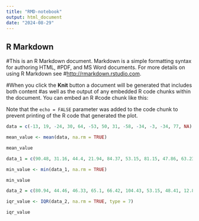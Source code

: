 ---
title: "RMD-notebook"
output: html_document
date: "2024-08-29"
---

## R Markdown

#This is an R Markdown document. Markdown is a simple formatting syntax for authoring HTML, #PDF, and MS Word documents. For more details on using R Markdown see #<http://rmarkdown.rstudio.com>.

#When you click the **Knit** button a document will be generated that includes both content #as well as the output of any embedded R code chunks within the document. You can embed an R #code chunk like this:

Note that the `echo = FALSE` parameter was added to the code chunk to prevent printing of the R code that generated the plot.

```{r}
data = c(-13, 19, -24, 30, 64, -53, 50, 31, -58, -34, -3, -34, 77, NA)

mean_value <- mean(data, na.rm = TRUE)

mean_value
```

```{r}
data_1 = c(90.48, 31.16, 44.4, 21.94, 84.37, 53.15, 81.15, 47.86, 63.23, 46.75, 102.73)

min_value <- min(data_1, na.rm = TRUE)

min_value
```

```{r}
data_2 = c(80.94, 44.46, 46.33, 65.1, 66.42, 104.43, 53.15, 48.41, 12.88, 51.1, 43.03, 40.3, 33.71, 55.1, 22.17)

iqr_value <- IQR(data_2, na.rm = TRUE, type = 7)

iqr_value
```